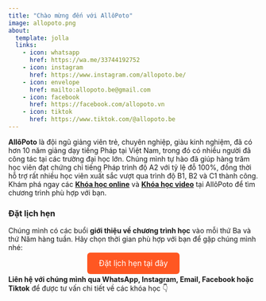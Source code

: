 ```yaml
---
title: "Chào mừng đến với AllôPoto"
image: allopoto.png
about:
  template: jolla
  links:
    - icon: whatsapp
      href: https://wa.me/33744192752
    - icon: instagram
      href: https://www.instagram.com/allopoto.be/
    - icon: envelope
      href: mailto:allopoto.be@gmail.com
    - icon: facebook
      href: https://facebook.com/allopoto.vn
    - icon: tiktok
      href: https://www.tiktok.com/@allopoto.be
---
```


**AllôPoto** là đội ngũ giảng viên trẻ, chuyên nghiệp, giàu kinh nghiệm, đã có hơn 10 năm giảng dạy tiếng Pháp tại Việt Nam, trong đó có nhiều người đã công tác tại các trường đại học lớn. Chúng mình tự hào đã giúp hàng trăm học viên đạt chứng chỉ tiếng Pháp trình độ A2 với tỷ lệ đỗ 100%, đồng thời hỗ trợ rất nhiều học viên xuất sắc vượt qua trình độ B1, B2 và C1 thành công.\
Khám phá ngay các [**Khóa học online**](courses.qmd) và [**Khóa học video**](courses-video.qmd) tại AllôPoto để tìm chương trình phù hợp với bạn.\

### Đặt lịch hẹn

Chúng mình có các buổi **giới thiệu về chương trình học** vào mỗi thứ Ba và thứ Năm hàng tuần. Hãy chọn thời gian phù hợp với bạn để gặp chúng mình nhé:

<div style="text-align: center;">
  <a href="https://calendly.com/allopoto-be" target="_blank" style="padding: 12px 24px; background-color: #ff5722; color: white; text-decoration: none; border-radius: 6px; font-size: 1.1em;">Đặt lịch hẹn tại đây</a>
</div>

**Liên hệ với chúng mình qua WhatsApp, Instagram, Email, Facebook hoặc Tiktok** để được tư vấn chi tiết về các khóa học 👇
